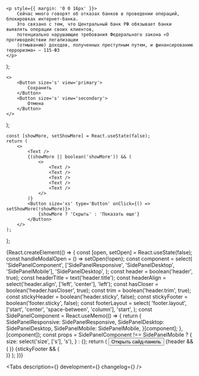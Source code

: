 


<Meta title='Components/Modals&Overlays/SidePanel' id='SidePanel' />

    <p style={{ margin: '0 0 16px' }}>
        Сейчас много говорят об отказах банков в проведении операций, блокировках интернет-банка.
        Это связано с тем, что Центральный банк РФ обязывает банки выявлять операции своих клиентов,
        потенциально нарушающие требования Федерального закона «О противодействии легализации
        (отмыванию) доходов, полученных преступным путем, и финансированию терроризма» — 115-ФЗ
    </p>
);

    <>
        <Button size='s' view='primary'>
            Сохранить
        </Button>
        <Button size='s' view='secondary'>
            Отмена
        </Button>
    </>
);

    const [showMore, setShowMore] = React.useState(false);
    return (
        <>
            <Text />
            {(showMore || boolean('showMore')) && (
                <>
                    <Text />
                    <Text />
                    <Text />
                    <Text />
                    <Text />
                </>
            )}
            <Button size='xs' type='Button' onClick={() => setShowMore(!showMore)}>
                {showMore ? 'Скрыть' : 'Показать еще'}
            </Button>
        </>
    );
};

<Story name='SidePanel'>
    {React.createElement(() => {
        const [open, setOpen] = React.useState(false);
        const handleModalOpen = () => setOpen(!open);
        const component = select(
            'SidePanelComponent',
            ['SidePanelResponsive', 'SidePanelDesktop', 'SidePanelMobile'],
            'SidePanelDesktop',
        );
        const header = boolean('header', true);
        const headerTitle = text('header.title');
        const headerAlign = select('header.align', ['left', 'center'], 'left');
        const hasCloser = boolean('header.hasCloser', true);
        const trim = boolean('header.trim', true);
        const stickyHeader = boolean('header.sticky', false);
        const stickyFooter = boolean('footer.sticky', false);
        const footerLayout = select(
            'footer.layout',
            ['start', 'center', 'space-between', 'column'],
            'start',
        );
        const SidePanelComponent = React.useMemo(() => {
            return {
                SidePanelResponsive: SidePanelResponsive,
                SidePanelDesktop: SidePanelDesktop,
                SidePanelMobile: SidePanelMobile,
            }[component];
        }, [component]);
        const props =
            SidePanelComponent !== SidePanelMobile
                ? {
                      size: select('size', ['s'], 's'),
                  }
                : {};
        return (
            <React.Fragment>
                <Button type='button' size='xs' onClick={handleModalOpen}>
                    Открыть сайд-панель
                </Button>
                <SidePanelComponent
                    open={open || boolean('open')}
                    onClose={handleModalOpen}
                    {...props}
                >
                    {header && (
                        <SidePanelComponent.Header
                            sticky={stickyHeader}
                            hasCloser={hasCloser}
                            title={headerTitle}
                            trim={trim}
                            align={headerAlign}
                        />
                    )}
                    <SidePanelComponent.Content>
                        <Content />
                    </SidePanelComponent.Content>
                    {stickyFooter && (
                        <SidePanelComponent.Footer sticky={stickyFooter} layout={footerLayout}>
                            <Footer />
                        </SidePanelComponent.Footer>
                    )}
                </SidePanelComponent>
            </React.Fragment>
        );
    })}
</Story>

<!-- Docs -->

<ComponentHeader
    name='SidePanel'
    version={version}
    package='@alfalab/core-components/side-panel'
    design='https://www.figma.com/file/cdNnkh2QdxuvYLrBm4cubM/Web-%3A%3A-Core-Default-Components?node-id=10773%3A58769'
/>

<Tabs description={<Description />} development={<Development />} changelog={<Changelog />} />
